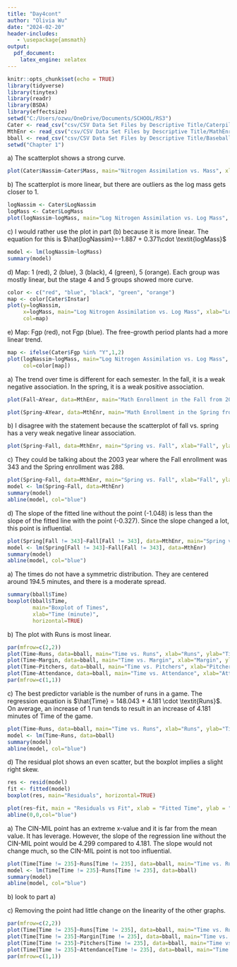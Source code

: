 ---
title: "Day4cont"
author: "Olivia Wu"
date: "2024-02-20"
header-includes:
   - \usepackage{amsmath}
output:
  pdf_document:
    latex_engine: xelatex
---

```{r setup, include=FALSE}
knitr::opts_chunk$set(echo = TRUE)
library(tidyverse)
library(tinytex)
library(readr)
library(BSDA)
library(effectsize)
setwd("C:/Users/ozwu/OneDrive/Documents/SCHOOL/RS3")
Cater <- read_csv("csv/CSV Data Set Files by Descriptive Title/Caterpillars.csv")
MthEnr <- read_csv("csv/CSV Data Set Files by Descriptive Title/MathEnrollment.csv")
bball <- read_csv("csv/CSV Data Set Files by Descriptive Title/BaseballTimes2017.csv")
setwd("Chapter 1")
```
<!-- pp.52-55: # 30, 34, 45, 46. -->

\section*{Problem 1.30}
\quad a) The scatterplot shows a strong curve.

```{r, echo=FALSE, out.width="60%"}
plot(Cater$Nassim~Cater$Mass, main="Nitrogen Assimilation vs. Mass", xlab="Mass (g)", ylab="Nitrogen Assimilation")

```

\quad b) The scatterplot is more linear, but there are outliers as the log mass gets closer to 1.

```{r, echo=FALSE, out.width="60%"}
logNassim <- Cater$LogNassim
logMass <- Cater$LogMass
plot(logNassim~logMass, main="Log Nitrogen Assimilation vs. Log Mass", xlab="Log Mass (g)", ylab="Log Nitrogen Assimilation")

```

\quad c) I would rather use the plot in part (b) because it is more linear. The equation for this is $\hat{logNassim}=-1.887 + 0.371\cdot \textit{logMass}$
```{r, echo=FALSE}
model <- lm(logNassim~logMass)
summary(model)

```

\quad d) Map: 1 (red), 2 (blue), 3 (black), 4 (green), 5 (orange). Each group was mostly linear, but the stage 4 and 5 groups showed more curve.

```{r, echo=FALSE, out.width="60%"}
color <- c("red", "blue", "black", "green", "orange")
map <- color[Cater$Instar]
plot(y=logNassim,
     x=logMass, main="Log Nitrogen Assimilation vs. Log Mass", xlab="Log Mass (g)", ylab="Log Nitrogen Assimilation",
     col=map)

```

\quad e) Map: Fgp (red), not Fgp (blue). The free-growth period plants had a more linear trend.

```{r, echo=FALSE, out.width="60%"}
map <- ifelse(Cater$Fgp %in% "Y",1,2)
plot(logNassim~logMass, main="Log Nitrogen Assimilation vs. Log Mass", xlab="Log Mass (g)", ylab="Log Nitrogen Assimilation",
     col=color[map])

```

\section*{Problem 1.34}
\quad a) The trend over time is different for each semester. In the fall, it is a weak negative association. In the spring, it is a weak positive association.

```{r, echo=FALSE, out.width="60%"}
plot(Fall~AYear, data=MthEnr, main="Math Enrollment in the Fall from 2001-2011", xlab="Year", ylab="Enrollment")
```
```{r,echo=FALSE,out.width="60%"}
plot(Spring~AYear, data=MthEnr, main="Math Enrollment in the Spring from 2001-2011", xlab="Year", ylab="Enrollment")
```

\quad b) I disagree with the statement because the scatterplot of fall vs. spring has a very weak negative linear association.

```{r, echo=FALSE, out.width="60%"}
plot(Spring~Fall, data=MthEnr, main="Spring vs. Fall", xlab="Fall", ylab="Spring")

```

\quad c) They could be talking about the 2003 year where the Fall enrollment was 343 and the Spring enrollment was 288.

```{r, echo=FALSE, out.width="60%"}
plot(Spring~Fall, data=MthEnr, main="Spring vs. Fall", xlab="Fall", ylab="Spring")
model <- lm(Spring~Fall, data=MthEnr)
summary(model)
abline(model, col="blue")

```

\quad d) The slope of the fitted line without the point (-1.048) is less than the slope of the fitted line with the point (-0.327). Since the slope changed a lot, this point is influential.

```{r, echo=FALSE, out.width="60%"}
plot(Spring[Fall != 343]~Fall[Fall != 343], data=MthEnr, main="Spring vs. Fall (Point Removed)", xlab="Fall", ylab="Spring")
model <- lm(Spring[Fall != 343]~Fall[Fall != 343], data=MthEnr)
summary(model)
abline(model, col="blue")

```

\section*{Problem 1.45}
\quad a) The times do not have a symmetric distribution. They are centered around 194.5 minutes, and there is a moderate spread.

```{r, echo=FALSE, out.width="60%"}
summary(bball$Time)
boxplot(bball$Time,
        main="Boxplot of Times",
        xlab="Time (minute)",
        horizontal=TRUE)

```

\quad b) The plot with Runs is most linear.

```{r, echo=FALSE}
par(mfrow=c(2,2))
plot(Time~Runs, data=bball, main="Time vs. Runs", xlab="Runs", ylab="Time (minute)")
plot(Time~Margin, data=bball, main="Time vs. Margin", xlab="Margin", ylab="Time (minute)")
plot(Time~Pitchers, data=bball, main="Time vs. Pitchers", xlab="Pitchers", ylab="Time (minute)")
plot(Time~Attendance, data=bball, main="Time vs. Attendance", xlab="Attendance", ylab="Time (minute)")
par(mfrow=c(1,1))
```

\quad c) The best predictor variable is the number of runs in a game. The regression equation is $\hat{Time} = 148.043 + 4.181 \cdot \textit{Runs}$. On average, an increase of 1 run tends to result in an increase of 4.181 minutes of Time of the game.

```{r, echo=FALSE, out.width="60%"}
plot(Time~Runs, data=bball, main="Time vs. Runs", xlab="Runs", ylab="Time (minute)")
model <- lm(Time~Runs, data=bball)
summary(model)
abline(model, col="blue")

```

\quad d) The residual plot shows an even scatter, but the boxplot implies a slight right skew.

```{r, echo=FALSE, out.width="60%"}
res <- resid(model)
fit <- fitted(model)
boxplot(res, main="Residuals", horizontal=TRUE)
```

```{r,echo=FALSE,out.width="60%"}
plot(res~fit, main = "Residuals vs Fit", xlab = "Fitted Time", ylab = "Residuals")
abline(0,0,col="blue")
```

\section*{Problem 1.46}
\quad a) The CIN-MIL point has an extreme x-value and it is far from the mean value. It has leverage. However, the slope of the regression line without the CIN-MIL point would be 4.299 compared to 4.181. The slope would not change much, so the CIN-MIL point is not too influential.
```{r, echo=FALSE, out.width="60%"}
plot(Time[Time != 235]~Runs[Time != 235], data=bball, main="Time vs. Runs", xlab="Runs", ylab="Time (minute)")
model <- lm(Time[Time != 235]~Runs[Time != 235], data=bball)
summary(model)
abline(model, col="blue")

```

\quad b) look to part a)

\quad c) Removing the point had little change on the linearity of the other graphs. \textcolor{red}{The CIN-MIL point has an influence on distinguishing the more linear pattern between Time vs. Runs and Time vs. Pitchers}
```{r, echo=FALSE}
par(mfrow=c(2,2))
plot(Time[Time != 235]~Runs[Time != 235], data=bball, main="Time vs. Runs", xlab="Runs", ylab="Time (minute)")
plot(Time[Time != 235]~Margin[Time != 235], data=bball, main="Time vs. Margin", xlab="Margin", ylab="Time (minute)")
plot(Time[Time != 235]~Pitchers[Time != 235], data=bball, main="Time vs. Pitchers", xlab="Pitchers", ylab="Time (minute)")
plot(Time[Time != 235]~Attendance[Time != 235], data=bball, main="Time vs. Attendance", xlab="Attendance", ylab="Time (minute)")
par(mfrow=c(1,1))

```
